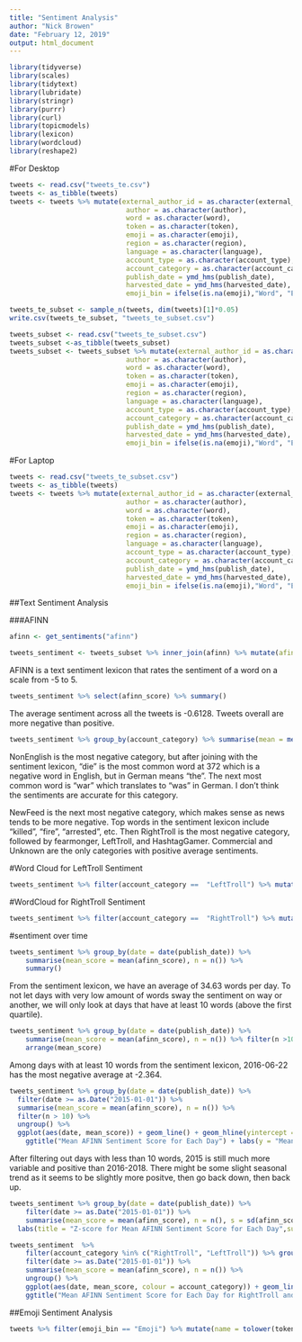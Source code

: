 ```yaml
---
title: "Sentiment Analysis"
author: "Nick Browen"
date: "February 12, 2019"
output: html_document
---
```



```r
library(tidyverse)
library(scales)
library(tidytext)
library(lubridate)
library(stringr)
library(purrr)
library(curl)
library(topicmodels)
library(lexicon)
library(wordcloud)
library(reshape2)
```

#For Desktop
```r
tweets <- read.csv("tweets_te.csv")
tweets <- as_tibble(tweets)
tweets <- tweets %>% mutate(external_author_id = as.character(external_author_id), 
                             author = as.character(author),
                             word = as.character(word),
                             token = as.character(token),
                             emoji = as.character(emoji),
                             region = as.character(region),
                             language = as.character(language),
                             account_type = as.character(account_type),
                             account_category = as.character(account_category),
                             publish_date = ymd_hms(publish_date),
                             harvested_date = ymd_hms(harvested_date),
                             emoji_bin = ifelse(is.na(emoji),"Word", "Emoji"))
```


```r
tweets_te_subset <- sample_n(tweets, dim(tweets)[1]*0.05)
write.csv(tweets_te_subset, "tweets_te_subset.csv")
```

```r
tweets_subset <- read.csv("tweets_te_subset.csv")
tweets_subset <-as_tibble(tweets_subset)
tweets_subset <- tweets_subset %>% mutate(external_author_id = as.character(external_author_id), 
                             author = as.character(author),
                             word = as.character(word),
                             token = as.character(token),
                             emoji = as.character(emoji),
                             region = as.character(region),
                             language = as.character(language),
                             account_type = as.character(account_type),
                             account_category = as.character(account_category),
                             publish_date = ymd_hms(publish_date),
                             harvested_date = ymd_hms(harvested_date),
                             emoji_bin = ifelse(is.na(emoji),"Word", "Emoji"))

```


#For Laptop
```r
tweets <- read.csv("tweets_te_subset.csv")
tweets <- as_tibble(tweets)
tweets <- tweets %>% mutate(external_author_id = as.character(external_author_id), 
                             author = as.character(author),
                             word = as.character(word),
                             token = as.character(token),
                             emoji = as.character(emoji),
                             region = as.character(region),
                             language = as.character(language),
                             account_type = as.character(account_type),
                             account_category = as.character(account_category),
                             publish_date = ymd_hms(publish_date),
                             harvested_date = ymd_hms(harvested_date),
                             emoji_bin = ifelse(is.na(emoji),"Word", "Emoji"))

```


##Text Sentiment Analysis

###AFINN
```r
afinn <- get_sentiments("afinn")

tweets_sentiment <- tweets_subset %>% inner_join(afinn) %>% mutate(afinn_score = score) %>% select(-score)
```
AFINN is a text sentiment lexicon that rates the sentiment of a word on a scale from -5 to 5.

```r
tweets_sentiment %>% select(afinn_score) %>% summary()
```
The average sentiment across all the tweets is -0.6128. Tweets overall are more negative than positive. 


```r
tweets_sentiment %>% group_by(account_category) %>% summarise(mean = mean(afinn_score), median = median(afinn_score), sd = sd(afinn_score)) %>% arrange(mean)
```
NonEnglish is the most negative category, but after joining with the sentiment lexicon, "die" is the most common word at 372 which is a negative word in English, but in German means "the". The next most common word is "war" which translates to "was" in German. I don't think the sentiments are accurate for this category.

NewFeed is the next most negative category, which makes sense as news tends to be more negative. Top words in the sentiment lexicon include "killed", "fire", "arrested", etc. Then RightTroll is the most negative category, followed by fearmonger, LeftTroll, and HashtagGamer. Commercial and Unknown are the only categories with positive average sentiments.

#Word Cloud for LeftTroll Sentiment
```r
tweets_sentiment %>% filter(account_category ==  "LeftTroll") %>% mutate(polarity = ifelse(afinn_score>0, "positive", "negative")) %>% group_by(polarity) %>% count(token, sort = T) %>% ungroup() %>% acast(token~polarity, value.var = "n", fill=0) %>% comparison.cloud(colors = c("gray30", "gray60"), max.words = 100)
```

#WordCloud for RightTroll Sentiment
```r
tweets_sentiment %>% filter(account_category ==  "RightTroll") %>% mutate(polarity = ifelse(afinn_score>0, "positive", "negative")) %>% group_by(polarity) %>% count(token, sort = T) %>% ungroup() %>% acast(token~polarity, value.var = "n", fill=0) %>% comparison.cloud(colors = c("gray30", "gray60"), max.words = 100)
```


#sentiment over time
```r
tweets_sentiment %>% group_by(date = date(publish_date)) %>%
    summarise(mean_score = mean(afinn_score), n = n()) %>% 
    summary()
```
From the sentiment lexicon, we have an average of 34.63 words per day. To not let days with very low amount of words sway the sentiment on way or another, we will only look at days that have at least 10 words (above the first quartile).

```r
tweets_sentiment %>% group_by(date = date(publish_date)) %>%
    summarise(mean_score = mean(afinn_score), n = n()) %>% filter(n >10) %>%
    arrange(mean_score)
```
Among days with at least 10 words from the sentiment lexicon, 2016-06-22 has the most negative average at -2.364.



```r
tweets_sentiment %>% group_by(date = date(publish_date)) %>%
  filter(date >= as.Date("2015-01-01")) %>%
  summarise(mean_score = mean(afinn_score), n = n()) %>%
  filter(n > 10) %>%
  ungroup() %>%
  ggplot(aes(date, mean_score)) + geom_line() + geom_hline(yintercept =  0, colour = "red", linetype = 4) +
    ggtitle("Mean AFINN Sentiment Score for Each Day") + labs(y = "Mean Score", x = "")
```
After filtering out days with less than 10 words, 2015 is still much more variable and positive than 2016-2018. There might be some slight seasonal trend as it seems to be slightly more positve, then go back down, then back up. 

```r
tweets_sentiment %>% group_by(date = date(publish_date)) %>%
    filter(date >= as.Date("2015-01-01")) %>%
    summarise(mean_score = mean(afinn_score), n = n(), s = sd(afinn_score))  %>% mutate(z = (mean_score - 0)/s) %>% ggplot(aes(date, z)) + geom_line() + geom_hline(yintercept =  0, colour = "red", linetype = 4) + 
  labs(title = "Z-score for Mean AFINN Sentiment Score for Each Day",subtitle = "Assuming Overall Mean Sentiment as 0 or Nuetrals", y = "Z-score", x = "")
```


```r
tweets_sentiment  %>% 
    filter(account_category %in% c("RightTroll", "LeftTroll")) %>% group_by(account_category, date = date(publish_date)) %>%
    filter(date >= as.Date("2015-01-01")) %>%
    summarise(mean_score = mean(afinn_score), n = n()) %>%
    ungroup() %>%
    ggplot(aes(date, mean_score, colour = account_category)) + geom_line(size =.9) + geom_hline(yintercept =  0, colour = "red", linetype = 4) +
    ggtitle("Mean AFINN Sentiment Score for Each Day for RightTroll and LeftTroll") + labs(y = "Mean Score", x = "")
```





##Emoji Sentiment Analysis

```r
tweets %>% filter(emoji_bin == "Emoji") %>% mutate(name = tolower(token))%>% inner_join(emojis_sentiment) %>% select(name, sentiment, positive, neutral, negative, account_category) %>% group_by(account_category) %>% summarise(mean = mean(sentiment)) %>% arrange(mean)
```




